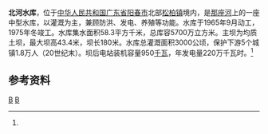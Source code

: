 {{Otheruses|北河水库|other=同名或類似名的其它條目描述}}
{{Infobox Reservoir 
|name = 北河水库
|nickname =
|image = 
|image_caption = 
|map = 
|map_caption = 
|pushpin_map = China Guangdong
|pushpin_map_caption = 北河水库在广东的位置
|code =BHF25000933
|class = 中型水库
|location_of_reservoir = [[广东省|广东省]][[阳春市|阳春市]][[松柏镇_(阳春市)|松柏镇]]
|location_of_dam = 
|inflow =  
|outflow =  [[那座河|那座河]]
|catchment_area = 58.3
|reservoir_area = 
|mean_depth = 
|maximum_depth = 
|flood_level = 
|normal_water_level =
|dead_water_level = 
|water_quality = 
|island = 
|maximum_storage_capacity = 
|normal_storage_capacity =5700万
|dead_storage_capacity = 
|type_of_dam =均质土坝
|elevation_of_dam = 
|height_of_dam = 43.4
|length_of_dam =180
|width_of_dam =
|installed_capacity = 950千瓦
|irrigated_area =3000公顷
|start = 1965年9月
|complete = 1975年
|cost = 
|emigrate =
|latd = 22
|latm = 28
|lats = 44
|latNS =N 
|longd = 111
|longm = 49
|longs = 55
|longEW = E
|website = 
|footnotes = <ref name="中国河湖大典">{{cite book |author=《[[中国河湖大典|中国河湖大典]]》编纂委员会 |title=《中国河湖大典·珠江卷》 |year=2013年1月 |publisher=中国水利水电出版社 |location=北京 |pages=366页|isbn= 978-7-5170-0561-2 }}</ref>
}}
'''北河水库'''，位于[[中华人民共和国|中华人民共和国]][[广东省|广东省]][[阳春市|阳春市]]北部[[松柏镇_(阳春市)|松柏镇]]境内，是[[那座河|那座河]]上的一座中型水库，以灌溉为主，兼顾防洪、发电、养殖等功能。水库于1965年9月动工，1975年冬竣工。水库集水面积58.3平方千米，总库容5700万立方米。主坝为均质土坝，最大坝高43.4米，坝长180米。水库总灌溉面积3000公顷，保护下游5个城镇1.8万人（20世纪末）。坝后电站装机容量950[[千瓦|千瓦]]，年发电量220万千瓦时。<ref name="中国河湖大典"/>

==参考资料==
{{reflist}}
[[Category:广东水库|B]]
[[Category:阳春市|B]]